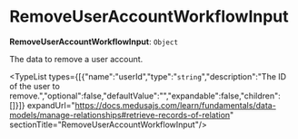 
# RemoveUserAccountWorkflowInput

 **RemoveUserAccountWorkflowInput**: `Object`

The data to remove a user account.

<TypeList types={[{"name":"userId","type":"`string`","description":"The ID of the user to remove.","optional":false,"defaultValue":"","expandable":false,"children":[]}]} expandUrl="https://docs.medusajs.com/learn/fundamentals/data-models/manage-relationships#retrieve-records-of-relation" sectionTitle="RemoveUserAccountWorkflowInput"/>
